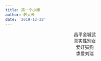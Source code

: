 ```yaml
---
title: 第一个小博
author: 韩大云
date: '2019-12-22'
---
```

<center>昌平金城武</center>
<center>真实性别女</center>
<center>爱好猫狗</center>
<center>挚爱刘瑞</center>





